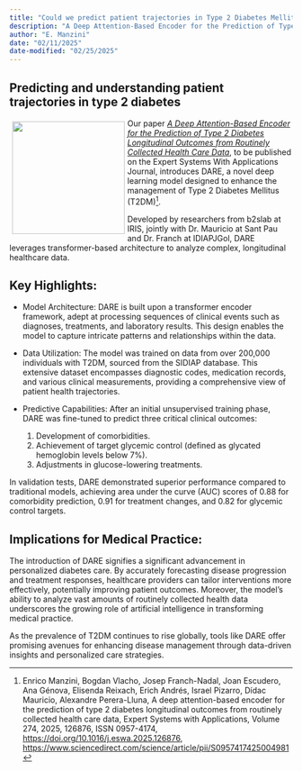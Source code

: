 ```yaml
---
title: "Could we predict patient trajectories in Type 2 Diabetes Mellitus?"
description: "A Deep Attention-Based Encoder for the Prediction of Type 2 Diabetes Longitudinal Outcomes from Routinely Collected Health Care Data"
author: "E. Manzini"
date: "02/11/2025"
date-modified: "02/25/2025"
---
```


## Predicting and understanding patient trajectories in type 2 diabetes

::: img-float
![](web.png){style="float: left; margin: 5px; width: 200px;"}
:::

Our paper [*A Deep Attention-Based Encoder for the Prediction of Type 2 Diabetes Longitudinal Outcomes from Routinely Collected Health Care Data*](https://doi.org/10.1016/j.eswa.2025.126876), to be published on the Expert Systems With Applications Journal, introduces DARE, a novel deep learning model designed to enhance the management of Type 2 Diabetes Mellitus (T2DM)[^1].

[^1]: Enrico Manzini, Bogdan Vlacho, Josep Franch-Nadal, Joan Escudero, Ana Génova, Elisenda Reixach, Erich Andrés, Israel Pizarro, Dídac Mauricio, Alexandre Perera-Lluna, A deep attention-based encoder for the prediction of type 2 diabetes longitudinal outcomes from routinely collected health care data, Expert Systems with Applications, Volume 274, 2025, 126876, ISSN 0957-4174, <https://doi.org/10.1016/j.eswa.2025.126876>, <https://www.sciencedirect.com/science/article/pii/S0957417425004981>

Developed by researchers from b2slab at IRIS, jointly with Dr. Mauricio at Sant Pau and Dr. Franch at IDIAPJGol, DARE leverages transformer-based architecture to analyze complex, longitudinal healthcare data.

## Key Highlights:

-   Model Architecture: DARE is built upon a transformer encoder framework, adept at processing sequences of clinical events such as diagnoses, treatments, and laboratory results. This design enables the model to capture intricate patterns and relationships within the data.

-   Data Utilization: The model was trained on data from over 200,000 individuals with T2DM, sourced from the SIDIAP database. This extensive dataset encompasses diagnostic codes, medication records, and various clinical measurements, providing a comprehensive view of patient health trajectories.

-   Predictive Capabilities: After an initial unsupervised training phase, DARE was fine-tuned to predict three critical clinical outcomes:

    1.  Development of comorbidities.
    2.  Achievement of target glycemic control (defined as glycated hemoglobin levels below 7%).
    3.  Adjustments in glucose-lowering treatments.

In validation tests, DARE demonstrated superior performance compared to traditional models, achieving area under the curve (AUC) scores of 0.88 for comorbidity prediction, 0.91 for treatment changes, and 0.82 for glycemic control targets.

## Implications for Medical Practice:

The introduction of DARE signifies a significant advancement in personalized diabetes care. By accurately forecasting disease progression and treatment responses, healthcare providers can tailor interventions more effectively, potentially improving patient outcomes. Moreover, the model's ability to analyze vast amounts of routinely collected health data underscores the growing role of artificial intelligence in transforming medical practice.

As the prevalence of T2DM continues to rise globally, tools like DARE offer promising avenues for enhancing disease management through data-driven insights and personalized care strategies.
